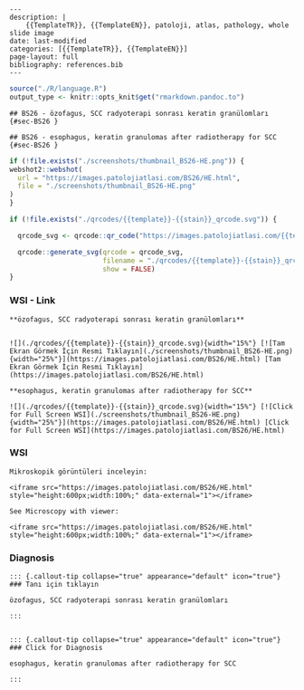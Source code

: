 

```comment
---
description: |
    {{TemplateTR}}, {{TemplateEN}}, patoloji, atlas, pathology, whole slide image
date: last-modified
categories: [{{TemplateTR}}, {{TemplateEN}}]
page-layout: full
bibliography: references.bib
---
```







```r
source("./R/language.R")
output_type <- knitr::opts_knit$get("rmarkdown.pandoc.to")
```


```asis
## BS26 - özofagus, SCC radyoterapi sonrası keratin granülomları {#sec-BS26 }
```


```asis
## BS26 - esophagus, keratin granulomas after radiotherapy for SCC {#sec-BS26 }
```






```r
if (!file.exists("./screenshots/thumbnail_BS26-HE.png")) {
webshot2::webshot(
  url = "https://images.patolojiatlasi.com/BS26/HE.html",
  file = "./screenshots/thumbnail_BS26-HE.png"
)
}
```



```r
if (!file.exists("./qrcodes/{{template}}-{{stain}}_qrcode.svg")) {

  qrcode_svg <- qrcode::qr_code("https://images.patolojiatlasi.com/{{template}}/{{stain}}.html")

  qrcode::generate_svg(qrcode = qrcode_svg,
                       filename = "./qrcodes/{{template}}-{{stain}}_qrcode.svg",
                       show = FALSE)
}
```





::::: panel-tabset


### WSI - Link










:::: {.content-hidden when-format="pdf"}





::::





:::: {.content-visible when-format="pdf"}






::::


```asis

**özofagus, SCC radyoterapi sonrası keratin granülomları**


![](./qrcodes/{{template}}-{{stain}}_qrcode.svg){width="15%"} [![Tam Ekran Görmek İçin Resmi Tıklayın](./screenshots/thumbnail_BS26-HE.png){width="25%"}](https://images.patolojiatlasi.com/BS26/HE.html) [Tam Ekran Görmek İçin Resmi Tıklayın](https://images.patolojiatlasi.com/BS26/HE.html)
```

```asis

**esophagus, keratin granulomas after radiotherapy for SCC**

![](./qrcodes/{{template}}-{{stain}}_qrcode.svg){width="15%"} [![Click for Full Screen WSI](./screenshots/thumbnail_BS26-HE.png){width="25%"}](https://images.patolojiatlasi.com/BS26/HE.html) [Click for Full Screen WSI](https://images.patolojiatlasi.com/BS26/HE.html)

```







:::: {.content-hidden when-format="pdf"}





::::





:::: {.content-visible when-format="pdf"}






::::



### WSI








```asis
Mikroskopik görüntüleri inceleyin:

<iframe src="https://images.patolojiatlasi.com/BS26/HE.html" style="height:600px;width:100%;" data-external="1"></iframe>

```





```asis

See Microscopy with viewer:

<iframe src="https://images.patolojiatlasi.com/BS26/HE.html" style="height:600px;width:100%;" data-external="1"></iframe>

```





### Diagnosis





:::: {.content-hidden when-format="pdf"}





::::





:::: {.content-visible when-format="pdf"}






::::


```asis


::: {.callout-tip collapse="true" appearance="default" icon="true"}
### Tanı için tıklayın

özofagus, SCC radyoterapi sonrası keratin granülomları

:::


```


```asis


::: {.callout-tip collapse="true" appearance="default" icon="true"}
### Click for Diagnosis

esophagus, keratin granulomas after radiotherapy for SCC

:::

```









:::::









